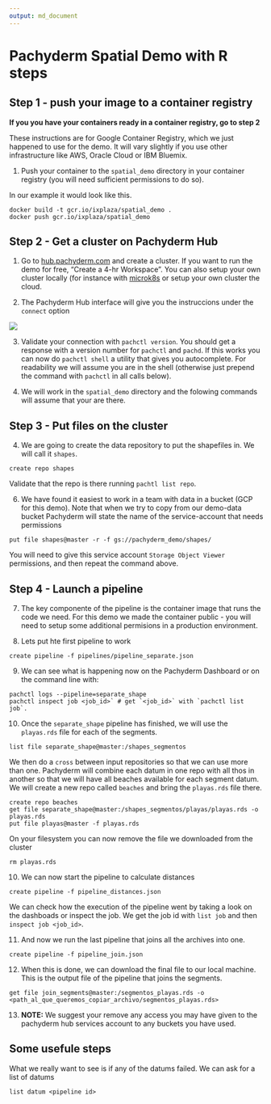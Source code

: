 ```yaml
---
output: md_document
---
```


# Pachyderm Spatial Demo with R steps

## Step 1 - push your image to a container registry 

**If you you have your containers ready in a container registry, go to step 2**

These instructions are for Google Container Registry, which we just happened to use for the demo. It will vary slightly if you use other infrastructure like AWS, Oracle Cloud or IBM Bluemix.

1. Push your container to the `spatial_demo` directory in your container registry (you will need sufficient permissions to do so). 

In our example it would look like this.

```
docker build -t gcr.io/ixplaza/spatial_demo .
docker push gcr.io/ixplaza/spatial_demo
```

## Step 2 - Get a cluster on Pachyderm Hub

1. Go to [hub.pachyderm.com](https://hub.pachyderm.com) and create a cluster. If you want to run the demo for free, "Create a 4-hr Workspace". You can also setup your own cluster locally (for instance with [microk8s](https://microk8s.com) or setup your own cluster the cloud. 

2. The Pachyderm Hub interface will give you the instruccions under the `connect` option 

![](img/1.png)

3. Validate your connection with `pachctl version`. You should get a response with a version number for `pachctl` and `pachd`. If this works you can now do `pachctl shell` a utility that gives you autocomplete. For readability we will assume you are in the shell (otherwise just prepend the command with `pachctl` in all calls below).

4. We will work in the `spatial_demo` directory and the folowing commands will assume that your are there.


## Step 3 - Put files on the cluster

4. We are going to create the data repository to put the shapefiles in. We will call it `shapes`.

```
create repo shapes
```

Validate that the repo is there running `pachtl list repo`.

6. We have found it easiest to work in a team with data in a bucket (GCP for this demo). Note that when we try to copy from our demo-data bucket Pachyderm will state the name of the service-account that needs permissions 

```
put file shapes@master -r -f gs://pachyderm_demo/shapes/
```

You will need to give this service account `Storage Object Viewer` permissions, and then repeat the command above.

## Step 4 - Launch a pipeline

7. The key componente of the pipeline is the container image that runs the code we need. For this demo we made the container public - you will need to setup some additional permisions in a production environment. 

8. Lets put hte first pipeline to work

```
create pipeline -f pipelines/pipeline_separate.json
```

9. We can see what is happening now on the Pachyderm Dashboard or on the command line with:

```
pachctl logs --pipeline=separate_shape
pachctl inspect job <job_id>` # get `<job_id>` with `pachctl list job`.
```

10. Once the `separate_shape` pipeline has finished, we will use the `playas.rds` file for each of the segments. 

```
list file separate_shape@master:/shapes_segmentos
```

We then do a `cross` between input repositories so that we can use more than one. Pachyderm will combine each datum in one repo with all thos in another so that we will have all beaches available for each segment datum. We will create a new repo called `beaches` and bring the `playas.rds` file there.

```
create repo beaches
get file separate_shape@master:/shapes_segmentos/playas/playas.rds -o playas.rds
put file playas@master -f playas.rds
```

On your filesystem you can now remove the file we downloaded from the cluster

```
rm playas.rds
```

10. We can now start the pipeline to calculate distances 

```
create pipeline -f pipeline_distances.json
```

We can check how the execution of the pipeline went by taking a look on the dashboads or inspect the job. We get the job id with `list job` and then `inspect job <job_id>`. 

11. And now we run the last pipeline that joins all the archives into one.

```
create pipeline -f pipeline_join.json
```

12. When this is done, we can download the final file to our local machine. This is the output file of the pipeline that joins the segments.

```
get file join_segments@master:/segmentos_playas.rds -o <path_al_que_queremos_copiar_archivo/segmentos_playas.rds>
```

13. **NOTE:** We suggest your remove any access you may have given to the pachyderm hub services account to any buckets you have used.

## Some usefule steps

What we really want to see is if any of the datums failed. We can ask for a list of datums

```
list datum <pipeline id>
```
